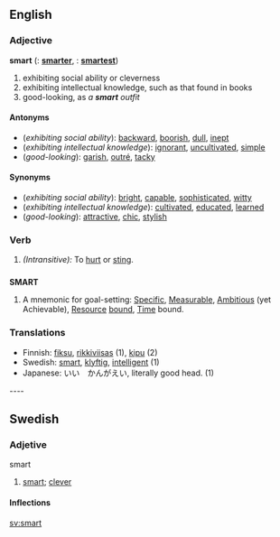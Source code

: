 ==English==

===Adjective===
'''smart'''  ({{compar}}: '''[[smarter]]''', {{superl}}: '''[[smartest]]''')
# exhibiting social ability or cleverness 
# exhibiting intellectual knowledge, such as that found in books
# good-looking, as ''a '''smart''' outfit''

====Antonyms====
* (''exhibiting social ability''): [[backward]], [[boorish]], [[dull]], [[inept]]
* (''exhibiting intellectual knowledge''): [[ignorant]], [[uncultivated]], [[simple]]
* (''good-looking''): [[garish]], [[outré]], [[tacky]]

====Synonyms====
* (''exhibiting social ability''): [[bright]], [[capable]], [[sophisticated]], [[witty]]
* (''exhibiting intellectual knowledge''): [[cultivated]], [[educated]], [[learned]]
* (''good-looking''): [[attractive]], [[chic]], [[stylish]]

===Verb===
{{en-infl-reg-consonant|smart||}}
# ''(Intransitive):'' To [[hurt]] or [[sting]].

==={{Initialism}}===
'''SMART'''
# A mnemonic for goal-setting: [[Specific]], [[Measurable]], [[Ambitious]] (yet Achievable), [[Resource]] [[bound]], [[Time]] bound.

===Translations===
*Finnish: [[fiksu]], [[rikkiviisas]] (1), [[kipu]] (2)
*Swedish: [[smart#Swedish|smart]], [[klyftig]], [[intelligent]] (1)
*Japanese: いい　かんがえい, literally good head. (1)

----	 
==Swedish==	 
===Adjetive===	 
;smart	 
#[[smart]]; [[clever]]	 

====Inflections====	 
{{sv-adj|smart|smart|smarte|smarta|smartare|smartaste|smartaste|smartast}}
[[sv:smart]]